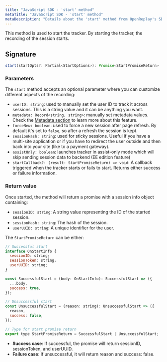 ```yaml
---
title: "JavaScript SDK - 'start' method"
metaTitle: "JavaScript SDK - 'start' method"
metaDescription: "Details about the 'start' method from OpenReplay's SDK"
---
```


This method is used to start the tracker. By starting the tracker, the recording of the session starts.

## Signature

```js
start(startOpts?: Partial<StartOptions>): Promise<StartPromiseReturn>
```

### Parameters
The `start` method accepts an optional parameter where you can customize different aspects of the recording:
- `userID: string`: used to manually set the user ID to track it across sessions. This is a string value and it can be anything you want.
- `metadata: Record<string, string>`: manually set metadata values. Check the [Metadata section](/installation/metadata/) to learn more about this feature.
- `forceNew: boolean`: used to force a new session after page refresh. By default it's set to `false`, so after a refresh the session is kept.
- `sessionHash: string`: used for sticky sessions. Useful if you have a multi-site application or if you have to redirect the user outside and then back into your site (like to a payment gateway).
- `assistOnly: boolean`: launches tracker in assist-only mode which will skip sending session data to backend (EE edition feature)
- `startCallback?: (result: StartPromiseReturn) => void`: A callback triggered when the tracker starts or fails to start. Returns either success or failure information.


### Return value

Once started, the method will return a promise with a session info object containing:

- `sessionID: string`: A string value representing the ID of the started session.
- `sessionHash: string`: The hash of the session.
- `userUUID: string`: A unique identifier for the user.

The `StartPromiseReturn` can be either:

```js
// Successful start
interface OnStartInfo {
  sessionID: string;
  sessionToken: string;
  userUUID: string;
}

const SuccessfulStart = (body: OnStartInfo): SuccessfulStart => ({
  ...body,
  success: true,
});

// Unsuccessful start
const UnsuccessfulStart = (reason: string): UnsuccessfulStart => ({
  reason,
  success: false,
});

// Type for start promise return
export type StartPromiseReturn = SuccessfulStart | UnsuccessfulStart;
```

- **Success case**: If successful, the promise will return sessionID, sessionToken, and userUUID.
- **Failure case**: If unsuccessful, it will return reason and success: false.



